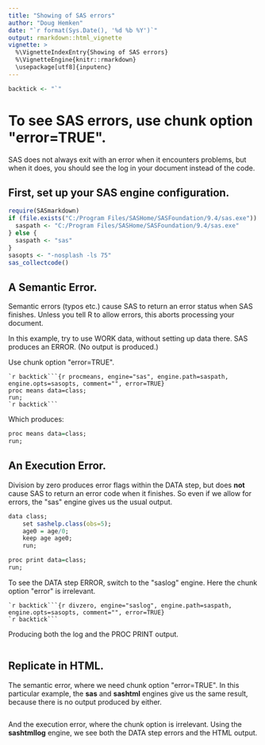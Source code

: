 ```yaml
---
title: "Showing of SAS errors"
author: "Doug Hemken"
date: "`r format(Sys.Date(), '%d %b %Y')`"
output: rmarkdown::html_vignette
vignette: >
  %\VignetteIndexEntry{Showing of SAS errors}
  %\VignetteEngine{knitr::rmarkdown}
  \usepackage[utf8]{inputenc}
---
```

```r
backtick <- "`"
```
# To see SAS errors, use chunk option \"error=TRUE\".
SAS does not always exit with an error when it encounters problems, but
when it does, you should see the log in your document instead of the code.

## First, set up your SAS engine configuration.
```r
require(SASmarkdown)
if (file.exists("C:/Program Files/SASHome/SASFoundation/9.4/sas.exe")) {
  saspath <- "C:/Program Files/SASHome/SASFoundation/9.4/sas.exe"
} else {
  saspath <- "sas"
}
sasopts <- "-nosplash -ls 75"
sas_collectcode()
```
## A Semantic Error.
Semantic errors (typos etc.) cause SAS to return an error
status when SAS finishes.  Unless you tell R to allow
errors, this aborts processing your document.

In this example, try to use WORK data, without setting up data there.
SAS produces an ERROR.  (No output is produced.)

Use chunk option \"error=TRUE\".

    `r backtick```{r procmeans, engine="sas", engine.path=saspath, engine.opts=sasopts, comment="", error=TRUE}
    proc means data=class;
    run;
    `r backtick```

Which produces:
```r
proc means data=class;
run;
```
## An Execution Error.
Division by zero produces error flags within the DATA step, but does
**not** cause SAS to return an error code when it finishes.  So even
if we allow for errors, the \"sas\" engine gives us the usual output.
```r
data class;
    set sashelp.class(obs=5);
    age0 = age/0;
    keep age age0;
    run;

proc print data=class;
run;
```

To see the DATA step ERROR, switch to the \"saslog\" engine.  Here the
chunk option \"error\" is irrelevant.

    `r backtick```{r divzero, engine="saslog", engine.path=saspath, engine.opts=sasopts, comment="", error=TRUE}
    `r backtick```

Producing both the log and the PROC PRINT output.
```r
```

## Replicate in HTML.
The semantic error, where we need chunk option \"error=TRUE\".  In this
particular example, the **sas** and **sashtml** engines give us the
same result, because there is no output produced by either.
```r
```

And the execution error, where the chunk option is irrelevant.  Using 
the **sashtmllog** engine, we see both the DATA step errors and the
HTML output.
```r
```
